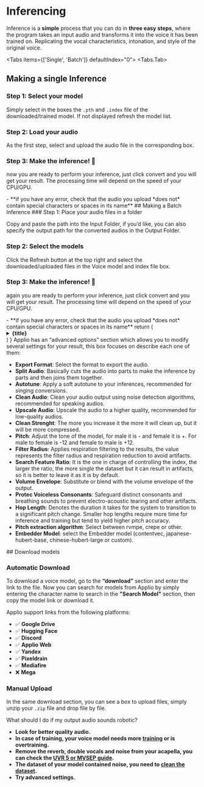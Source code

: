 
# Inferencing

Inference is a **simple** process that you can do in **three easy steps**, where the program takes an input audio and transforms it into the voice it has been trained on. Replicating the vocal characteristics, intonation, and style of the original voice.

<Tabs items={['Single', 'Batch']} defaultIndex="0">
  <Tabs.Tab>
  <Steps>
  ## Making a single Inference
  ### Step 1: Select your model

Simply select in the boxes the `.pth` and `.index` file of the downloaded/trained model. If not displayed refresh the model list.

### Step 2: Load your audio

As the first step, select and upload the audio file in the corresponding box.

### Step 3: Make the inference! 🎉

now you are ready to perform your inference, just click convert and you will get your result. The processing time will depend on the speed of your CPU/GPU.

</Steps>
- **if you have any error, check that the audio you upload *does not* contain special characters or spaces in its name**
</Tabs.Tab>
  <Tabs.Tab> <Steps>
   ## Making a Batch Inference
  ### Step 1: Place your audio files in a folder

Copy and paste the path into the Input Folder, if you’d like, you can also specify the output path for the converted audios in the Output Folder.

### Step 2: Select the models

Click the Refresh button at the top right and select the downloaded/uploaded files in the Voice model and index file box.

### Step 3: Make the inference! 🎉

again you are ready to perform your inference, just click convert and you will get your result. The processing time will depend on the speed of your CPU/GPU.


</Steps>
- **if you have any error, check that the audio you upload *does not* contain special characters or spaces in its name**
</Tabs.Tab>
</Tabs>
  return (
    <details
      closed
      className="last-of-type:mb-0 rounded-lg bg-neutral-50 dark:bg-neutral-800 p-2 mt-4"
    >
      <summary>
        <strong className="text-lg">{title}</strong>
      </summary>
      <div className="nx-p-2">{children}</div>
    </details>
  )
}

<FAQBox title="Advanced Settings section">
Applio has an “advanced options” section which allows you to modify several settings for your result, this box focuses on describe each one of them:

- **Export Format**: Select the format to export the audio.
- **Split Audio**: Basically cuts the audio into parts to make the inference by parts and then joins them together.
- **Autotune**: Apply a soft autotune to your inferences, recommended for singing conversions.
- **Clean Audio**: Clean your audio output using noise detection algorithms, recommended for speaking audios.
- **Upscale Audio**: Upscale the audio to a higher quality, recommended for low-quality audios.
- **Clean Strenght**: The more you increase it the more it will clean up, but it will be more compressed.
- **Pitch**: Adjust the tone of the model, for male it is - and female it is +. For male to female is -12 and female to male is +12.
- **Filter Radius**: Applies respiration filtering to the results, the value represents the filter radius and respiration reduction to avoid artifacts.
- **Search Feature Ratio**: It is the one in charge of controlling the index, the larger the ratio, the more single the dataset but it can result in artifacts, so it is better to leave it as it is by default.
- **Volume Envelope**: Substitute or blend with the volume envelope of the output.
- **Protec Voiceless Consonants**: Safeguard distinct consonants and breathing sounds to prevent electro-acoustic tearing and other artifacts.
- **Hop Length**: Denotes the duration it takes for the system to transition to a significant pitch change. Smaller hop lengths require more time for inference and training but tend to yield higher pitch accuracy.
- **Pitch extraction algorithm**: Select between rvmpe, crepe or other.
- **Embedder Model**: select the Embedder model (contentvec, japanese-hubert-base, chinese-hubert-large or custom).
</FAQBox>

<Steps>
## Download models

### Automatic Download

To download a voice model, go to the **“download”** section and enter the link to the file. Now you can search for models from Applio by simply entering the character name to search in the **"Search Model"** section, then copy the model link or download it.

Applio support links from the following platforms:

- ✅ **Google Drive**
- ✅ **Hugging Face**
- ✅ **Discord**
- ✅ **Applio Web**
- ✅ **Yandex**
- ✅ **Pixeldrain**
- ✅ **Mediafire**
- ❌ **Mega**
 
 ### Manual Upload

In the same download section, you can see a box to upload files, simply unzip your `.zip` file and drop file by file.
</Steps>

<FAQBox title="FAQ about making inferences">
What should I do if my output audio sounds robotic?


- **Look for better quality audio.**
- **In case of training, your voice model needs more [training](/getting-started/training) or is overtraining.**
- **Remove the reverb, double vocals and noise from your acapella, you can check the [UVR 5 or MVSEP guide](/guides/audio-isolating/uvr).**
- **The dataset of your model contained noise, you need to [clean the dataset](/guides/create-datasets/create-datasets).**
- **Try advanced settings.**
</FAQBox>
